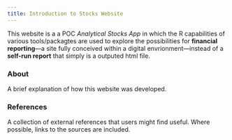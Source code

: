 ```yaml
---
title: Introduction to Stocks Website
---
```


This website is a a POC *Analytical Stocks App* in which the R capabilities of various tools/packagtes are used to explore the possibilities for **financial reporting**---a site fully conceived within a digital envrionment---instead of a **self-run report** that simply is a outputed html file.

### About

A brief explanation of how this website was developed.

### References

A collection of external references that users might find useful. Where possible, links to the sources are included.